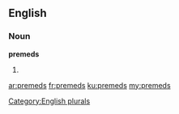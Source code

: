 ==English==

===Noun===
'''premeds'''

# {{plural of|premed}}

[[Category:English plurals]]

[[ar:premeds]]
[[fr:premeds]]
[[ku:premeds]]
[[my:premeds]]